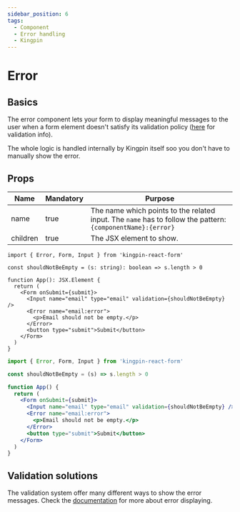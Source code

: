 ```yaml
---
sidebar_position: 6
tags:
  - Component
  - Error handling
  - Kingpin
---
```



# Error

## Basics

The error component lets your form to display meaningful messages to the user
when a form element doesn't satisfy its validation policy ([here](../validation) for validation info).

The whole logic is handled internally by Kingpin itself soo you don't have to manually show the error.

## Props

| Name     | Mandatory | Purpose                                                                                                   |
| -------- | --------- | --------------------------------------------------------------------------------------------------------- |
| name     | true      | The name which points to the related input. The `name` has to follow the pattern: `{componentName}:{error}` |
| children | true      | The JSX element to show.                                                                                  |

<Tabs>
<TabItem value="typescript" label="Typescript">

```tsx
import { Error, Form, Input } from 'kingpin-react-form'

const shouldNotBeEmpty = (s: string): boolean => s.length > 0

function App(): JSX.Element {
  return (
    <Form onSubmit={submit}>
      <Input name="email" type="email" validation={shouldNotBeEmpty} />
      <Error name="email:error">
        <p>Email should not be empty.</p>
      </Error>
      <button type="submit">Submit</button>
    </Form>
  )
}
```

</TabItem>
<TabItem value="javascript" label="Javascript">

```jsx
import { Error, Form, Input } from 'kingpin-react-form'

const shouldNotBeEmpty = (s) => s.length > 0

function App() {
  return (
    <Form onSubmit={submit}>
      <Input name="email" type="email" validation={shouldNotBeEmpty} />
      <Error name="email:error">
        <p>Email should not be empty.</p>
      </Error>
      <button type="submit">Submit</button>
    </Form>
  )
}
```

</TabItem>
</Tabs>

## Validation solutions

The validation system offer many different ways to show the error messages. Check the [documentation](../validation)
for more about error displaying.

